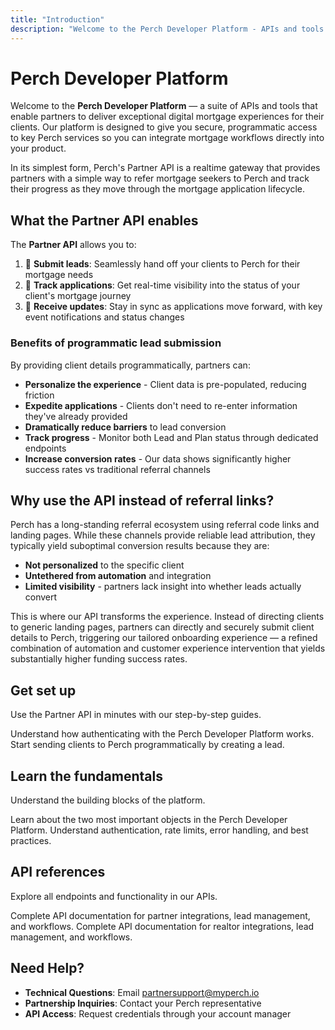 ```yaml
---
title: "Introduction"
description: "Welcome to the Perch Developer Platform - APIs and tools for integrating digital mortgage solutions"
---
```


# Perch Developer Platform

Welcome to the **Perch Developer Platform** — a suite of APIs and tools that enable partners to deliver exceptional digital mortgage experiences for their clients. Our platform is designed to give you secure, programmatic access to key Perch services so you can integrate mortgage workflows directly into your product.

In its simplest form, Perch's Partner API is a realtime gateway that provides partners with a simple way to refer mortgage seekers to Perch and track their progress as they move through the mortgage application lifecycle.

## What the Partner API enables

The **Partner API** allows you to:

1. 🤝 **Submit leads**: Seamlessly hand off your clients to Perch for their mortgage needs
2. 👀 **Track applications**: Get real-time visibility into the status of your client's mortgage journey  
3. 🔔 **Receive updates**: Stay in sync as applications move forward, with key event notifications and status changes

### Benefits of programmatic lead submission

By providing client details programmatically, partners can:

- **Personalize the experience** - Client data is pre-populated, reducing friction
- **Expedite applications** - Clients don't need to re-enter information they've already provided
- **Dramatically reduce barriers** to lead conversion
- **Track progress** - Monitor both Lead and Plan status through dedicated endpoints
- **Increase conversion rates** - Our data shows significantly higher success rates vs traditional referral channels

## Why use the API instead of referral links?

Perch has a long-standing referral ecosystem using referral code links and landing pages. While these channels provide reliable lead attribution, they typically yield suboptimal conversion results because they are:

- **Not personalized** to the specific client
- **Untethered from automation** and integration  
- **Limited visibility** - partners lack insight into whether leads actually convert

This is where our API transforms the experience. Instead of directing clients to generic landing pages, partners can directly and securely submit client details to Perch, triggering our tailored onboarding experience — a refined combination of automation and customer experience intervention that yields substantially higher funding success rates.

## Get set up

Use the Partner API in minutes with our step-by-step guides.

<CardGroup cols={2}>
  <Card
    title="Authentication basics"
    icon="key"
    href="/getting-started/authentication"
  >
    Understand how authenticating with the Perch Developer Platform works.
  </Card>
  <Card
    title="Making your first lead submission"
    icon="user-plus"
    href="/api-reference/submitting-and-tracking-leads"
  >
    Start sending clients to Perch programmatically by creating a lead.
  </Card>
</CardGroup>

## Learn the fundamentals

Understand the building blocks of the platform.

<CardGroup cols={2}>
  <Card
    title="Core concepts: Leads and Plans"
    icon="lightbulb"
    href="/core-concepts/leads-and-plans"
  >
    Learn about the two most important objects in the Perch Developer Platform.
  </Card>
  <Card
    title="API Overview"
    icon="book"
    href="/getting-started/api-overview"
  >
    Understand authentication, rate limits, error handling, and best practices.
  </Card>
</CardGroup>

## API references

Explore all endpoints and functionality in our APIs.

<CardGroup cols={2}>
  <Card
    title="Partner API Reference"
    icon="code"
    href="/Partner%20API%20Reference"
  >
    Complete API documentation for partner integrations, lead management, and workflows.
  </Card>
  <Card
    title="Realtor API Reference"
    icon="code"
    href="/Realtor%20API"
  >
    Complete API documentation for realtor integrations, lead management, and workflows.
  </Card>
</CardGroup>

## Need Help?

- **Technical Questions**: Email [partnersupport@myperch.io](mailto:partnersupport@myperch.io)
- **Partnership Inquiries**: Contact your Perch representative
- **API Access**: Request credentials through your account manager

